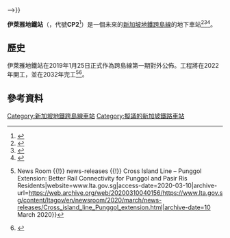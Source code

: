{{Future infrastructure}}
{{noteTA
|G1=Railway}}
{{Infobox station
 | name = {{SMRT code|CP|2}}<br />伊莱雅<br />Elias<br />இலியாஸ்<br />Elias
 | type = [[地鐵站|地鐵站]]
 | linecolour = #{{SMRT color|CR}}
 | image =
 | image_caption =
 | address = {{SIN}}
 | coordinates =
 | line = [[新加坡地鐵跨島線|跨島線]]
 | other =
 | structure = 地下
 | platform = 側式
 | depth =
 | levels =
 | tracks =
 | parking =
 | bicycle =
 | baggage_check =
 | passengers =
 | pass_year =
 | pass_percent =
 | pass_system =
 | opening = 預計{{start date and age|df=yes|2032}}
 | closed =
 | rebuilt =
 | electrified =
 | ADA = 是
 | code = {{SMRT code|CP|2}}
 | operator =
 | owned = [[陸路交通管理局|陸路交通管理局]]
 | zone =
 | former =
 | adjacent = {{Adjacent stations|system=新加坡地铁|line=CRL|type=榜鹅延长线|left=巴西立|right=里维拉|note-left=CP1|note-mid={{新加坡地鐵車站編號|CP|2}}<br />规划中|note-right=CP3}}
 | mpassengers =
 | map_locator = <!--{{
 | base_width =
 | base_caption =
 | float =
 | float_width =
 | float_caption =
 | x =
 | y =
}}-->}}

'''伊萊雅地鐵站'''（{{lang-en|Elias MRT station}}，代號'''CP2'''<ref>{{cite web |title=Land Transport Authority – We Keep Your World Moving |url=https://www.facebook.com/WeKeepYourWorldMoving/videos/1239750156180853/ |website=Facebook |publisher=Land Transport Authority |accessdate=January 25, 2019 |language=en}}</ref>）是一個未來的[[新加坡地鐵|新加坡地鐵]][[新加坡地鐵跨島線|跨島線]]的地下車站<ref>{{cite web | url=https://www.lta.gov.sg/apps/news/page.aspx?c=2&id=37d81457-ef62-4b9a-aadb-d587da5d71b7 | title=Joint News Release by the Land Transport Authority (LTA) & SLA - Cross Island Line 1: New Links by 2029 | publisher=Land Transport Authority | date=25 January 2019 | accessdate=2020-08-10 | archive-date=2019-01-25 | archive-url=https://web.archive.org/web/20190125183236/https://www.lta.gov.sg/apps/news/page.aspx?c=2&id=37d81457-ef62-4b9a-aadb-d587da5d71b7 | dead-url=no }}</ref><ref name="st">{{cite web |last1=Tan |first1=Christopher |title=First phase of Cross Island MRT line finalised; will have 12 stations |url=https://www.straitstimes.com/singapore/transport/first-phase-of-cross-island-mrt-line-finalised-will-have-12-stations |website=The Straits Times |accessdate=January 25, 2019 |language=en |date=25 January 2019 |archive-date=2019-01-25 |archive-url=https://web.archive.org/web/20190125130935/https://www.straitstimes.com/singapore/transport/first-phase-of-cross-island-mrt-line-finalised-will-have-12-stations |dead-url=no }}</ref><ref>{{cite web |last1=Yusof |first1=Amir |title=First phase of Cross Island Line to open by 2029 with 12 stations |url=https://www.channelnewsasia.com/news/singapore/cross-island-line-mrt-stations-first-phase-ready-by-2029-11164656 |website=Channel NewsAsia |accessdate=January 25, 2019 |language=en |archive-date=2019-09-29 |archive-url=https://web.archive.org/web/20190929140451/https://www.channelnewsasia.com/news/singapore/cross-island-line-mrt-stations-first-phase-ready-by-2029-11164656 |dead-url=no }}</ref>。

== 歷史 ==
伊萊雅地鐵站在2019年1月25日正式作為跨島線第一期對外公佈。工程將在2022年開工，並在2032年完工<ref>{{Cite web|url=https://www.lta.gov.sg/content/ltagov/en/newsroom/2020/march/news-releases/Cross_island_line_Punggol_extension.html|title=LTA {{!}} News Room {{!}} news-releases {{!}} Cross Island Line – Punggol Extension: Better Rail Connectivity for Punggol and Pasir Ris Residents|website=www.lta.gov.sg|access-date=2020-03-10|archive-url=https://web.archive.org/web/20200310040156/https://www.lta.gov.sg/content/ltagov/en/newsroom/2020/march/news-releases/Cross_island_line_Punggol_extension.html|archive-date=10 March 2020}}</ref><ref>{{Cite web|url=https://www.straitstimes.com/singapore/transport/punggol-residents-to-get-four-more-train-stations-by-2031|title=Punggol residents to get four more train stations by 2031|last=hermesauto|date=2020-03-10|website=The Straits Times|language=en|access-date=2020-03-10| archive-url=https://web.archive.org/web/20200310040222/https://www.straitstimes.com/singapore/transport/punggol-residents-to-get-four-more-train-stations-by-2031|archive-date=10 March 2020}}</ref>。

== 參考資料 ==
{{reflist}}

{{新加坡地鐵跨島線}}
{{新加坡地鐵車站}}

[[Category:新加坡地鐵跨島線車站|Category:新加坡地鐵跨島線車站]]
[[Category:擬議的新加坡鐵路車站|Category:擬議的新加坡鐵路車站]]